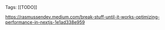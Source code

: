 Tags: [[TODO]]

https://rasmussendev.medium.com/break-stuff-until-it-works-optimizing-performance-in-nextjs-1e1ad338e959
